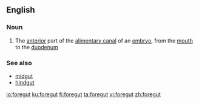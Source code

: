 ==English==

===Noun===
{{wikipedia}}
{{en-noun}}

# {{label|en|anatomy}} The [[anterior]] part of the [[alimentary canal]] of an [[embryo]], from the [[mouth]] to the [[duodenum]]

===See also===
* [[midgut]]
* [[hindgut]]

[[io:foregut]]
[[ku:foregut]]
[[fi:foregut]]
[[ta:foregut]]
[[vi:foregut]]
[[zh:foregut]]